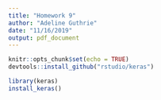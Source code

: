 ```yaml
---
title: "Homework 9"
author: "Adeline Guthrie"
date: "11/16/2019"
output: pdf_document
---
```


```r
knitr::opts_chunk$set(echo = TRUE)
devtools::install_github("rstudio/keras")

library(keras)
install_keras()
```

